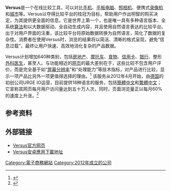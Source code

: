 {{refimprove|time=2014-06-16T09:43:53+00:00}}
{{orphan|date=2014年6月}}
{{Infobox website
|name             = Versus 
|url              = [http://www.versus.com versus.com]
|owner            = URGE IO GmbH
|commercial       = 是
|type             = 科技
|launch_date      = {{Start date and age|2012|4|1}}
|current_status   = 上线
}}

'''Versus'''是一个在线比较工具，可以对比[[手机|手机]]、[[平板电脑|平板电脑]]、[[照相机|照相机]]、便携式[[录像机|录像机]]和[[城市|城市]]等。Versus以夺得比较平台的桂冠为目标，帮助用户作出明智的购买决定，为其提供更全面的信息。它是世界上第一个，也是唯一具有多种语言版本、全系统[[算法|算法]]和以大数据驱动、全自动生成内容，并且使用自然语言表达的比较平台。出于对用户界面的注重，该比较平台将原始数据转换为自然语言，简化了数据的复杂性。消费者在使用Versus时，浏览的结果将以简洁、清晰的格式呈现，避免“信息过载”，最终让用户快速、高效地消化复杂的产品数据。

Versus计划增加640种类别，包括[[房地产|房地产]]、[[摩托车|摩托车]]、[[食物|食物]]、[[信用卡|信用卡]]、[[银行|银行]]、整形[[外科医生|外科医生]]，甚至人。与功能相近的[[网页|网页]]的最大差别在于，这些比较不包含用户评价，而是完全基于如“[[屏幕分辨率|屏幕分辨率]]”和“处理能力”等技术指标，对产品进行比较，显示一项产品比另外一项更值得选择的理由。<ref name=TechCrunch>{{cite web|title=VERSUS IO Aims To Compare Anything|url=http://techcrunch.com/2012/07/18/versus-io-aims-to-compare-anything-has-its-fanboy-filter-dialled-high/|publisher=TechCrunch|accessdate=11 March 2013|archive-date=2021-05-18|archive-url=https://web.archive.org/web/20210518152618/https://techcrunch.com/2012/07/18/versus-io-aims-to-compare-anything-has-its-fanboy-filter-dialled-high/}}</ref> 
该服务从2012年4月开始，由[[德国|德国]]的初创公司URGE IO运营，目前提供18种语言的服务，包括[[簡體中文|簡體中文]]和[[繁體中文|繁體中文]]；它宣称其网页每月用户访问量达到五十万人次，同时，页面浏览量正以每月60%的速度上升涨。<ref name=TheNextWeb>{{cite web|title=Should you choose this one or that one? VERSUS IO gets to the heart of the matter|url=http://thenextweb.com/insider/2012/07/26/should-you-choose-this-one-or-that-one-versus-io-gets-to-the-heart-of-the-matter/|publisher=TheNextWeb|accessdate=11 March 2013|archive-date=2020-11-29|archive-url=https://web.archive.org/web/20201129233943/https://thenextweb.com/insider/2012/07/26/should-you-choose-this-one-or-that-one-versus-io-gets-to-the-heart-of-the-matter/}}</ref>

==参考资料==
{{Reflist}}

==外部链接==
* [http://www.versus.com Versus官方网页] {{Wayback|url=http://www.versus.com/ |date=20160202032549 }}
* [https://play.google.com/store/apps/details?id=com.versus&referrer=utm_source%3Dwebsite%26utm_medium%3Dbanner Versus安卓應用下載地址] {{Wayback|url=https://play.google.com/store/apps/details?id=com.versus&referrer=utm_source%3Dwebsite%26utm_medium%3Dbanner |date=20160603082628 }}
[[Category:電子商務網站|Category:電子商務網站]]
[[Category:2012年成立的公司|Category:2012年成立的公司]]